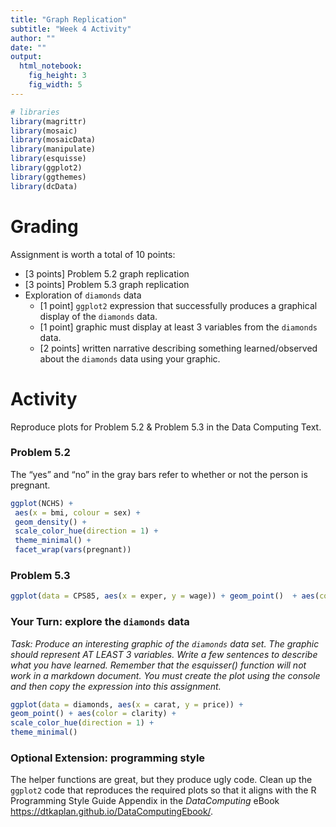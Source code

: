 ```yaml
---
title: "Graph Replication"
subtitle: "Week 4 Activity"
author: ""
date: ""
output: 
  html_notebook:
    fig_height: 3
    fig_width: 5
---
```


```r
# libraries
library(magrittr)
library(mosaic)
library(mosaicData)
library(manipulate)
library(esquisse)
library(ggplot2)
library(ggthemes)
library(dcData)
```


# Grading

Assignment is worth a total of 10 points:

- [3 points] Problem 5.2 graph replication  
- [3 points] Problem 5.3 graph replication   
- Exploration of `diamonds` data  
    - [1 point] `ggplot2` expression that successfully produces a graphical display of the `diamonds` data.  
    - [1 point] graphic must display at least 3 variables from the `diamonds` data.  
    - [2 points] written narrative describing something learned/observed about the `diamonds` data using your graphic.  

# Activity

Reproduce plots for Problem 5.2 & Problem 5.3 in the Data Computing Text.


###  Problem 5.2

The "yes" and "no" in the gray bars refer to whether or not the person is pregnant.


```r
ggplot(NCHS) +
 aes(x = bmi, colour = sex) +
 geom_density() +
 scale_color_hue(direction = 1) +
 theme_minimal() +
 facet_wrap(vars(pregnant))
```




###  Problem 5.3
```r
ggplot(data = CPS85, aes(x = exper, y = wage)) + geom_point()  + aes(colour = married) + scale_x_log10() + scale_y_log10() + facet_wrap(~sector, ncol = 4) + theme(legend.position = "right") + labs(title = "")
```



### Your Turn: explore the `diamonds` data

*Task: Produce an interesting graphic of the `diamonds` data set.  The graphic should represent AT LEAST 3 variables.  Write a few sentences to describe what you have learned. Remember that the esquisser() function will not work in a markdown document. You must create the plot using the console and then copy the expression into this assignment.*

```r
ggplot(data = diamonds, aes(x = carat, y = price)) +
geom_point() + aes(color = clarity) +
scale_color_hue(direction = 1) +
theme_minimal()
```




### Optional Extension: programming style

The helper functions are great, but they produce ugly code.  Clean up the `ggplot2` code that reproduces the required plots so that it aligns with the R Programming Style Guide Appendix in the *DataComputing* eBook <https://dtkaplan.github.io/DataComputingEbook/>.  
